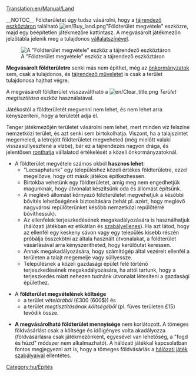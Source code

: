 [[Translation:en/Manual/Land]]

__NOTOC__
Földterületet úgy tudsz vásárolni, hogy a [[hu/Manual/Tájrendezés#a-tajrendezo-eszkoztar|tájrendező eszköztáron]] található [[File:en/Buy land.png]]"Földterület megvétele" eszközre, majd egy beépítetlen játékmezőre kattintasz. A megvásárolt játékmezőn jelzőtábla jelenik meg a tulajdonos [[hu/Vállalatszín|vállalatszínével]].

[[File:en/Landscaping.png|center|none|frame|A "Földterület megvétele" eszköz a tájrendező eszköztáron]]

'''Megvásárolt földterületre''' senki más nem építhet, még az [[hu/Manual/Önkormányzat|önkormányzatok]] sem, csak a tulajdonos, és [[hu/Manual/Tájrendezés|tájrendező műveletet]] is csak a terület tulajdonosa hajthat végre.

A megvásárolt földterület visszaváltható a [[File:en/Clear title.png]] ''Terület megtisztítása'' eszköz használatával.

Játékostól a földterületét megvenni nem lehet, és nem lehet arra kényszeríteni, hogy a területét adja el. 

Tenger játékmezőjén területet vásárolni nem lehet, mert minden víz felszíne nemzetközi terület, és azt senki sem birtokolhatja. Viszont, ha a talajszintet megemeled, a létrejött földterületet megveheted (még mielőtt valaki visszasüllyesztené a vízbe), bár ez a tájrendezés nagyon drága, és jelentősen [[hu/Manual/Game Mechanics/Main Page#a-helyi-onkormanyzat-ertekelese|ronthatja]] vállalatod értékelését a közeli önkormányzatoknál.

*A földterület megvétele számos okból '''hasznos lehet''':
** "Lecsaphatunk" egy településhez közeli értékes földterületre, ezzel megelőzve, hogy ott másik játékos építkezhessen.
** Birtokba vehetünk egy földterületet, amíg meg nem engedhetjük magunknak, hogy útvonalat készítsünk oda és állomást építsünk.
** A meglévő állomást környező földterületet megvehetjük a későbbi bővítés lehetőségének biztosítására (tehát pl. azért, hogy meglévő nagyvárosi repülőterünket később nemzetközi repülőtérré bővíthessük).
** Az ellenfelek terjeszkedésének megakadályozására is használhatjuk (hálózati játékban ez etikátlan és [[hu/Community/Play Style/Hálózati játék szabályai|szabályellenes]]). Ha azt látod, hogy az ellenfél egy keskeny sávon vagy egy település kisebb részén próbálja összekötni az általa használt útvonalakat, a földterület vásárlásával arra kényszerítheted, hogy kerülőutat keressen.
** Annak megakadályozására, hogy számítógép által vezérelt ellenfél a területen a talajt megemelje vagy süllyessze.
** Településnek a közeli gazdasági épület felé történő terjeszkedésének megakadályozására, ha attól tartunk, hogy a terjeszkedés miatt nehezen tudnánk útvonalat létesíteni a gazdasági épülethez.

*A '''földterület megvételének költsége''' 
** a terület ''vételárából'' (£300 (600$)) és
** a terület ''megtisztításának költségéből'' (pl. füves területen £15) tevődik össze.

*'''A megvásárolható földterület mennyisége''' nem korlátozott. A tömeges földvásárlást csak a költsége és időigényes volta akadályozza (földvásárlásra csak játékmezőnként, egyesével van lehetőség, a "fogd és húzd" módszer nem alkalmazható). A hálózati játékkal kapcsolatban fontos megjegyezni azt is, hogy a tömeges földvásárlás a [[hu/Community/Play Style/Hálózati játék szabályai|hálózati játék szabályaival]] ellentétes.

[[Category:hu/Építés]]